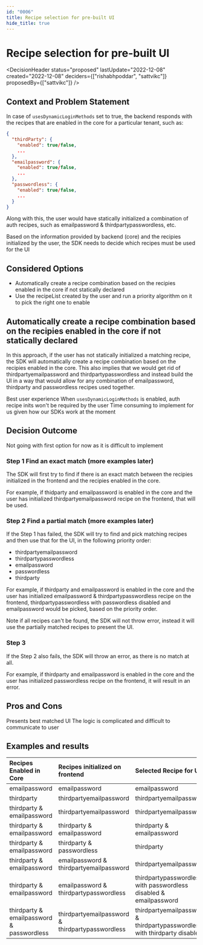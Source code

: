 ```yaml
---
id: "0006"
title: Recipe selection for pre-built UI
hide_title: true
---
```



# Recipe selection for pre-built UI

<DecisionHeader status="proposed" lastUpdate="2022-12-08" created="2022-12-08" deciders={["rishabhpoddar", "sattvikc"]} proposedBy={["sattvikc"]} />

## Context and Problem Statement

In case of `usesDynamicLoginMethods` set to true, the backend responds with the recipes that are enabled in the core for a particular tenant, such as:
```json
{
  "thirdParty": {
    "enabled": true/false,
    ...
  },
  "emailpassword": {
    "enabled": true/false,
    ...
  },
  "passwordless": {
    "enabled": true/false,
    ...
  }
}
```

Along with this, the user would have statically initialized a combination of auth recipes, such as emailpassword & thirdpartypasswordless, etc.

Based on the information provided by backend (core) and the recipies initialized by the user, the SDK needs to decide which recipes must be used for the UI

## Considered Options

* Automatically create a recipe combination based on the recipies enabled in the core if not statically declared
* Use the recipeList created by the user and run a priority algorithm on it to pick the right one to enable

## Automatically create a recipe combination based on the recipies enabled in the core if not statically declared

In this approach, if the user has not statically initialized a matching recipe, the SDK will automatically create a recipe combination based on the recipies enabled in the core. This also implies that we would get rid of thirdpartyemailpassword and thirdpartypasswordless and instead build the UI in a way that would allow for any combination of emailpassword, thirdparty and passwordless recipes used together.


<ArgumentPro> Best user experience </ArgumentPro>
<ArgumentPro> When `usesDynamicLoginMethods` is enabled, auth recipe inits won't be required by the user </ArgumentPro>
<ArgumentCon> Time consuming to implement for us given how our SDKs work at the moment</ArgumentCon>

## Decision Outcome

Not going with first option for now as it is difficult to implement

### Step 1 Find an exact match (more examples later)

The SDK will first try to find if there is an exact match between the recipies initialized in the frontend and the recipies enabled in the core.

For example, if thidparty and emailpassword is enabled in the core and the user has initialized thirdpartyemailpassword recipe on the frontend, that will be used.

### Step 2 Find a partial match (more examples later)

If the Step 1 has failed, the SDK will try to find and pick matching recipes and then use that for the UI, in the following priority order:

* thirdpartyemailpassword
* thirdpartypasswordless
* emailpassword
* passwordless
* thirdparty

For example, if thirdparty and emailpassword is enabled in the core and the user has initialized emailpassword & thirdpartypasswordless recipe on the frontend, thirdpartypasswordless with passwordless disabled and emailpassword would be picked, based on the priority order.

Note if all recipes can't be found, the SDK will not throw error, instead it will use the partially matched recipes to present the UI.

### Step 3

If the Step 2 also fails, the SDK will throw an error, as there is no match at all.

For example, if thirdparty and emailpassword is enabled in the core and the user has initialized passwordless recipe on the frontend, it will result in an error.

## Pros and Cons

<ArgumentPro> Presents best matched UI </ArgumentPro>
<ArgumentCon> The logic is complicated and difficult to communicate to user </ArgumentCon>

## Examples and results

| Recipes Enabled in Core | Recipes initialized on frontend | Selected Recipe for UI |
| :---------------------- | :------------------------------ | :--------------------- |
| emailpassword           | emailpassword                   | emailpassword          |
| thirdparty              | thirdpartyemailpassword         | thirdpartyemailpassword |
| thirdparty & emailpassword | thirdpartyemailpassword      | thirdpartyemailpassword |
| thirdparty & emailpassword | thirdparty & emailpassword   | thirdparty & emailpassword |
| thirdparty & emailpassword | thirdparty & passwordless    | thirdparty             |
| thirdparty & emailpassword | emailpassword & thirdpartyemailpassword | thirdpartyemailpassword |
| thirdparty & emailpassword | emailpassword & thirdpartypasswordless | thirdpartypasswordless with passwordless disabled & emailpassword |
| thirdparty & emailpassword & passwordless | thirdpartyemailpassword & thirdpartypasswordless | thirdpartyemailpassword & thirdpartypasswordless with thirdparty disabled |
